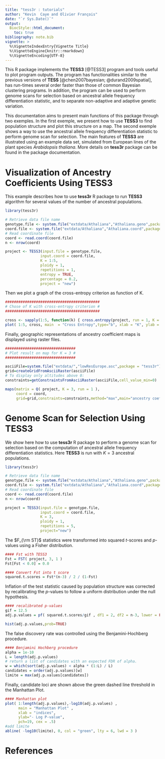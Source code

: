 ```yaml
---
title: "tess3r : tutorials"
author: "Kevin  Caye and Olivier François"
date: "`r Sys.Date()`"
output:
  BiocStyle::html_document:
    toc: true
bibliography: note.bib
vignette: >
  %\VignetteIndexEntry{Vignette Title}
  %\VignetteEngine{knitr::rmarkdown}
  %\VignetteEncoding{UTF-8}
---
```


  This R package implements the **TESS3** [@TESS3] program and tools useful to plot program outputs. The program has functionalities similar to the previous versions of **TESS** [@chen2007bayesian; @durand2009spatial], has run-times several order faster than those of common Bayesian clustering programs. In addition, the program can be used to perform genome scans for selection based on ancestral allele frequency differentiation statistic, and to separate non-adaptive and adaptive genetic variation.

  This documentation aims to present main functions of this package through two exemples. In the first exemple, we present how to use **TESS3** to find population structure and plot this structure on a map. The second exemple shows a way to use the ancestral allele frequency differentiation statistic to perform genome scan for selection. The main features of **TESS3** are illustrated using an example data set, simulated from European lines of the plant species *Arabidopsis thaliana*. More details on **tess3r** package can be found in the package documentation.

# Visualization of Ancestry Coefficients Using **TESS3**



This example describes how to use **tess3r** R package to run **TESS3** algorithm for several values of the number of ancestral
populations.
```r
library(tess3r)

# Retrieve data file name
genotype.file <- system.file("extdata/Athaliana","Athaliana.geno",package = "tess3r")
coord.file <- system.file("extdata/Athaliana","Athaliana.coord",package = "tess3r")
# Read coordinate file
coord <- read.coord(coord.file)
n <- nrow(coord)

project <- TESS3(input.file = genotype.file, 
                input.coord = coord.file, 
                K = 1:5, 
                ploidy = 1,
                repetitions = 1, 
                entropy = TRUE,
                percentage = 0.2,
                project = "new")


```


Then we plot a graph of the cross-entropy criterion as function of K. 
```r
###########################################
# Chose of K with cross-entropy criterion #
###########################################

cross <- sapply(1:5, function(k) { cross.entropy(project, run = 1, K = k) })
plot( 1:5, cross, main  = "Cross Entropy",type="b", xlab = "K", ylab = "cross entropy" )
```


Finally, geographic representations of ancestry coefficient maps is displayed using raster files.
```r
################################
# Plot result on map for K = 3 #
################################

asciiFile=system.file("extdata/","lowResEurope.asc",package = "tess3r")
grid=createGridFromAsciiRaster(asciiFile)
# To display only altitudes above 0:
constraints=getConstraintsFromAsciiRaster(asciiFile,cell_value_min=0)

maps(matrix = Q( project, K = 3, run = 1 ),
     coord = coord,
     grid=grid,constraints=constraints,method="max",main="ancestry coefficient with K = 3")
```


# Genome Scan for Selection Using **TESS3**

We show here how to use **tess3r** R package to perform a genome scan for selection based on the
computation of ancestral allele frequency differentiation statistics. Here **TESS3** is run with $K = 3$ ancestral
populations. 
```r
library(tess3r)

# Retrieve data file name
genotype.file <- system.file("extdata/Athaliana","Athaliana.geno",package = "tess3r")
coord.file <- system.file("extdata/Athaliana","Athaliana.coord",package = "tess3r")
# Read coordinate file
coord <- read.coord(coord.file)
n <- nrow(coord)

project = TESS3(input.file = genotype.file, 
                input.coord = coord.file, 
                K = 3, 
                ploidy = 1,
                repetitions = 5,
                project="new")

```


The $F_{\rm ST}$ statistics were transformed into squared $t$-scores and $p$-values using a Fisher distribution.
```r

#### Fst with TESS3 
Fst = FST( project, 3, 1 )
Fst[Fst < 0.0] = 0.0

#### Convert Fst into t score
squared.t.scores = Fst*(n-3) / 2 / (1-Fst)
```

Inflation of the test statistic caused by population structure was corrected by recalibrating the $p$-values to follow a uniform distribution under the null hypothesis. 
```r

#### recalibrated p-values
gif = 12.5
adj.p.values = pf( squared.t.scores/gif , df1 = 2, df2 = n-3, lower = FALSE )

hist(adj.p.values,prob=TRUE)
```

The false discovery rate was controlled using the Benjamini-Hochberg procedure.
```r
#### Benjamini Hochberg procedure
alpha = 1e-10
L = length(adj.p.values)
# return a list of candidates with an expected FDR of alpha.
w = which(sort(adj.p.values) < alpha * (1:L) / L)
candidates = order(adj.p.values)[w]
limite = max(adj.p.values[candidates])
```


Finally, candidate loci are shown above the green dashed line threshold in the Manhattan Plot.
```r

#### Manhattan plot 
plot( 1:length(adj.p.values),-log10(adj.p.values) , 
      main = "Manhattan Plot" , 
      xlab = "indices", 
      ylab="- Log P-value", 
      pch=19, cex = .5) 
#add limite
abline( -log10(limite), 0, col = "green", lty = 6, lwd = 3 )
```



# References



